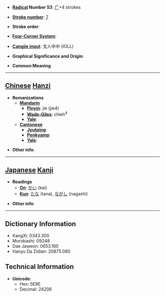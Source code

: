* '''[[Wiktionary:Chinese radical index| Radical]] Number 53''': [[Wiktionary:Chinese radical index 广|广]]+4 strokes

* '''[[Wiktionary:Chinese total strokes index|Stroke number]]''': [[Wiktionary:Chinese total strokes index 7|7]]

* '''Stroke order''': 

* '''[[Wiktionary:Chinese four corner index|Four-Corner System]]''': 

* '''[[Wiktionary:Chinese Cangjie index|Cangjie input]]''': 戈人中中 (IOLL)

* '''Graphical Significance and Origin''': 

* '''Common Meaning'''

----

== [[Chinese]] [[Hanzi]] ==

* '''Romanizations'''
** '''[[Mandarin]]'''
*** '''[[Pinyin]]''': jiè (jie4)
*** '''[[Wade-Giles]]''': chieh<sup>4</sup>
*** '''[[Yale]]''': 
** '''[[Cantonese]]'''
*** '''[[Jyutping]]''':
*** '''[[Penkyamp]]''': 
*** '''[[Yale]]''': 

* '''Other info''': 

----

== [[Japanese]] [[Kanji]] ==

* '''Readings'''
** '''[[On]]''': [[かい]] (kai)
** '''[[Kun]]''': [[たな]] (tana), [[ながし]] (nagashi)

* '''Other info''':  

----

== Dictionary Information ==

* KangXi: 0343.300
* Morobashi: 09248
* Dae Jaweon: 0653.160
* Hanyu Da Zidian: 20875.080

== Technical Information ==

* '''Unicode''':
** Hex: 5E8E
** Decimal: 24206